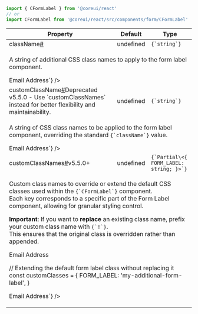 
```jsx
import { CFormLabel } from '@coreui/react'
// or
import CFormLabel from '@coreui/react/src/components/form/CFormLabel'
```

<div className="table-responsive table-api border rounded mb-3">
  <table className="table">
    <thead>
      <tr>
        <th>Property</th>
        <th>Default</th>
        <th>Type</th>
      </tr>
    </thead>
    <tbody>
      <tr id="cformlabel-className">
        <td className="text-primary fw-semibold">className<a href="#cformlabel-className" aria-label="CFormLabel className permalink" className="anchor-link after">#</a></td>
        <td>undefined</td>
        <td><code>{`string`}</code></td>
      </tr>
      <tr>
        <td colSpan="3">
          <p>A string of additional CSS class names to apply to the form label component.</p>
        <JSXDocs code={`<CFormLabel className="my-custom-label">Email Address</CFormLabel>`} />
        </td>
      </tr>
      <tr id="cformlabel-customClassName">
        <td className="text-primary fw-semibold">customClassName<a href="#cformlabel-customClassName" aria-label="CFormLabel customClassName permalink" className="anchor-link after">#</a><span className="badge bg-danger">Deprecated v5.5.0 - Use `customClassNames` instead for better flexibility and maintainability.</span></td>
        <td>undefined</td>
        <td><code>{`string`}</code></td>
      </tr>
      <tr>
        <td colSpan="3">
          <p>A string of CSS class names to be applied to the form label component, overriding the standard <code>{`className`}</code> value.</p>
        <JSXDocs code={`<CFormLabel customClassName="my-deprecated-class">Email Address</CFormLabel>`} />
        </td>
      </tr>
      <tr id="cformlabel-customClassNames">
        <td className="text-primary fw-semibold">customClassNames<a href="#cformlabel-customClassNames" aria-label="CFormLabel customClassNames permalink" className="anchor-link after">#</a><span className="badge bg-success">v5.5.0+</span></td>
        <td>undefined</td>
        <td><code>{`Partial\<{ FORM_LABEL: string; }>`}</code></td>
      </tr>
      <tr>
        <td colSpan="3">
          <p>Custom class names to override or extend the default CSS classes used within the <code>{`CFormLabel`}</code> component.<br />
Each key corresponds to a specific part of the Form Label component, allowing for granular styling control.</p>
<p><strong>Important</strong>: If you want to <strong>replace</strong> an existing class name, prefix your custom class name with <code>{`!`}</code>.<br />
This ensures that the original class is overridden rather than appended.</p>
        <JSXDocs code={`// Overriding the default form label class
const customClasses = {
  FORM_LABEL: '!my-custom-form-label',
}

<CFormLabel customClassNames={customClasses}>Email Address</CFormLabel>

// Extending the default form label class without replacing it
const customClasses = {
  FORM_LABEL: 'my-additional-form-label',
}

<CFormLabel customClassNames={customClasses}>Email Address</CFormLabel>`} />
        </td>
      </tr>
    </tbody>
  </table>
</div>
